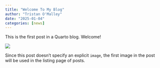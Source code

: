 ```yaml
---
title: "Welcome To My Blog"
author: "Tristan O'Malley"
date: "2025-01-04"
categories: [news]
---
```


This is the first post in a Quarto blog. Welcome!

![](thumbnail.jpg)

Since this post doesn't specify an explicit `image`, the first image in the post will be used in the listing page of posts.
